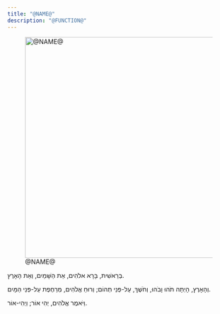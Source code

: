 ```yaml
---
title: "@NAME@"
description: "@FUNCTION@"
---
```


![@NAME@](@IMG@){width=500 fig-align="center"}



בְּרֵאשִׁית, בָּרָא אלֹהִים, אֵת הַשָּׁמַיִם, וְאֵת הָאָרֶץ. 

 וְהָאָרֶץ, הָיְתָה תֹהוּ וָבֹהוּ, וְחֹשֶׁךְ, עַל-פְּנֵי תְהוֹם; וְרוּחַ אֱלֹהִים, מְרַחֶפֶת עַל-פְּנֵי הַמָּיִם.
 
 וַיֹּאמֶר אֱלֹהִים, יְהִי אוֹר; וַיְהִי-אוֹר. 
 
